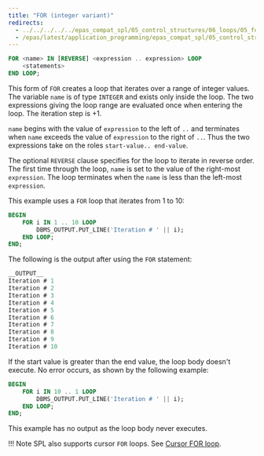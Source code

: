 ```yaml
---
title: "FOR (integer variant)"
redirects:
  - ../../../../../epas_compat_spl/05_control_structures/06_loops/05_for_integer_variant #generated for docs/epas/reorg-role-use-case-mode
  - /epas/latest/application_programming/epas_compat_spl/05_control_structures/06_loops/05_for_integer_variant/
---
```


<div id="for_integer_variant" class="registered_link"></div>

```sql
FOR <name> IN [REVERSE] <expression .. expression> LOOP
    <statements>
END LOOP;
```

This form of `FOR` creates a loop that iterates over a range of integer values. The variable `name` is of type `INTEGER` and exists only inside the loop. The two expressions giving the loop range are evaluated once when entering the loop. The iteration step is +1. 

`name` begins with the value of `expression` to the left of `..` and terminates when `name` exceeds the value of `expression` to the right of `..`. Thus the two expressions take on the roles `start-value.. end-value`.

The optional `REVERSE` clause specifies for the loop to iterate in reverse order. The first time through the loop, `name` is set to the value of the right-most `expression`. The loop terminates when the `name` is less than the left-most `expression`.

This example uses a `FOR` loop that iterates from 1 to 10:

```sql
BEGIN
    FOR i IN 1 .. 10 LOOP
        DBMS_OUTPUT.PUT_LINE('Iteration # ' || i);
    END LOOP;
END;
```

The following is the output after using the `FOR` statement:

```sql
__OUTPUT__
Iteration # 1
Iteration # 2
Iteration # 3
Iteration # 4
Iteration # 5
Iteration # 6
Iteration # 7
Iteration # 8
Iteration # 9
Iteration # 10
```

If the start value is greater than the end value, the loop body doesn't execute. No error occurs, as shown by the following example:

```sql
BEGIN
    FOR i IN 10 .. 1 LOOP
        DBMS_OUTPUT.PUT_LINE('Iteration # ' || i);
    END LOOP;
END;
```

This example has no output as the loop body never executes.

!!! Note
    SPL also supports cursor `FOR` loops. See [Cursor FOR loop](/epas/latest/application_programming/epas_compat_spl/08_static_cursors/07_cursor_for_loop/).
